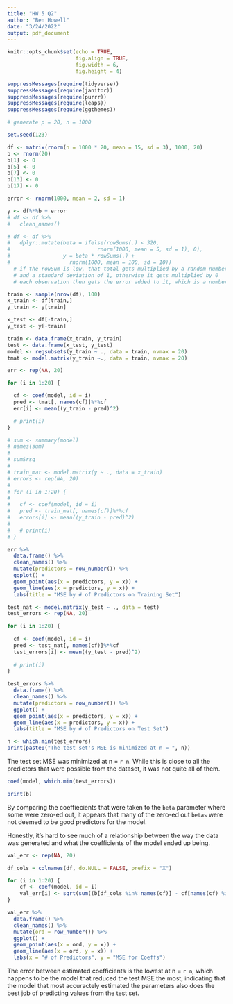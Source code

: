 ```yaml
---
title: "HW 5 Q2"
author: "Ben Howell"
date: "3/24/2022"
output: pdf_document
---
```


```r
knitr::opts_chunk$set(echo = TRUE,
                      fig.align = TRUE,
                      fig.width = 6,
                      fig.height = 4)
```

```r
suppressMessages(require(tidyverse))
suppressMessages(require(janitor))
suppressMessages(require(purrr))
suppressMessages(require(leaps))
suppressMessages(require(ggthemes))

# generate p = 20, n = 1000

set.seed(123)

df <- matrix(rnorm(n = 1000 * 20, mean = 15, sd = 3), 1000, 20)
b <- rnorm(20)
b[1] <- 0
b[5] <- 0
b[7] <- 0
b[13] <- 0
b[17] <- 0

error <- rnorm(1000, mean = 2, sd = 1)

y <- df%*%b + error
# df <- df %>%
#   clean_names()

# df <- df %>%
#   dplyr::mutate(beta = ifelse(rowSums(.) < 320, 
#                            rnorm(1000, mean = 5, sd = 1), 0),
#                 y = beta * rowSums(.) +
#                   rnorm(1000, mean = 100, sd = 10))
  # if the rowSum is low, that total gets multiplied by a random number drawn from a distribution with a mean = 5
  # and a standard deviation of 1, otherwise it gets multiplied by 0
  # each observation then gets the error added to it, which is a number from the distribution where mean = 100/sd = 10
```

```r
train <- sample(nrow(df), 100)
x_train <- df[train,]
y_train <- y[train]

x_test <- df[-train,]
y_test <- y[-train]
```

```r
train <- data.frame(x_train, y_train)
test <- data.frame(x_test, y_test)
model <- regsubsets(y_train ~ ., data = train, nvmax = 20)
tmat <- model.matrix(y_train ~., data = train, nvmax = 20)

err <- rep(NA, 20)

for (i in 1:20) {

  cf <- coef(model, id = i)
  pred <- tmat[, names(cf)]%*%cf
  err[i] <- mean((y_train - pred)^2)

  # print(i)
}
```

```r
# sum <- summary(model)
# names(sum)
# 
# sum$rsq
# 
# train_mat <- model.matrix(y ~ ., data = x_train)
# errors <- rep(NA, 20)
# 
# for (i in 1:20) {
#   
#   cf <- coef(model, id = i)
#   pred <- train_mat[, names(cf)]%*%cf
#   errors[i] <- mean((y_train - pred)^2)
#   
#   # print(i)
# }
```

```r
err %>% 
  data.frame() %>% 
  clean_names() %>%
  mutate(predictors = row_number()) %>%
  ggplot() +
  geom_point(aes(x = predictors, y = x)) +
  geom_line(aes(x = predictors, y = x)) +
  labs(title = "MSE by # of Predictors on Training Set")
```

```r
test_nat <- model.matrix(y_test ~ ., data = test)
test_errors <- rep(NA, 20)

for (i in 1:20) {
  
  cf <- coef(model, id = i)
  pred <- test_nat[, names(cf)]%*%cf
  test_errors[i] <- mean((y_test - pred)^2)
  
  # print(i)
}
```

```r
test_errors %>% 
  data.frame() %>% 
  clean_names() %>%
  mutate(predictors = row_number()) %>%
  ggplot() +
  geom_point(aes(x = predictors, y = x)) +
  geom_line(aes(x = predictors, y = x)) +
  labs(title = "MSE by # of Predictors on Test Set")
```

```r
n <- which.min(test_errors)
print(paste0("The test set's MSE is minimized at n = ", n))
```

The test set MSE was minimized at n = `r n`. While this is close to all the predictors that were possible from the dataset, it was not quite all of them.                   

```r
coef(model, which.min(test_errors))
```

```r
print(b)
```

By comparing the coeffiecients that were taken to the `beta` parameter where some were zero-ed out, it appears that many of the zero-ed out `betas` were not deemed to be good predictors for the model.         

Honestly, it's hard to see much of a relationship between the way the data was generated and what the coefficients of the model ended up being.              

```r
val_err <- rep(NA, 20)

df_cols = colnames(df, do.NULL = FALSE, prefix = "X")

for (i in 1:20) {
    cf <- coef(model, id = i)
    val_err[i] <- sqrt(sum((b[df_cols %in% names(cf)] - cf[names(cf) %in% df_cols])^2) + sum(b[!(df_cols %in% names(cf))])^2)
}

val_err %>%
  data.frame() %>%
  clean_names() %>%
  mutate(ord = row_number()) %>%
  ggplot() +
  geom_point(aes(x = ord, y = x)) +
  geom_line(aes(x = ord, y = x)) +
  labs(x = "# of Predictors", y = "MSE for Coeffs")
```

The error between estimated coefficients is the lowest at n = `r n`, which happens to be the model that reduced the test MSE the most, indicating that the model that most accuractely estimated the parameters also does the best job of predicting values from the test set.               



